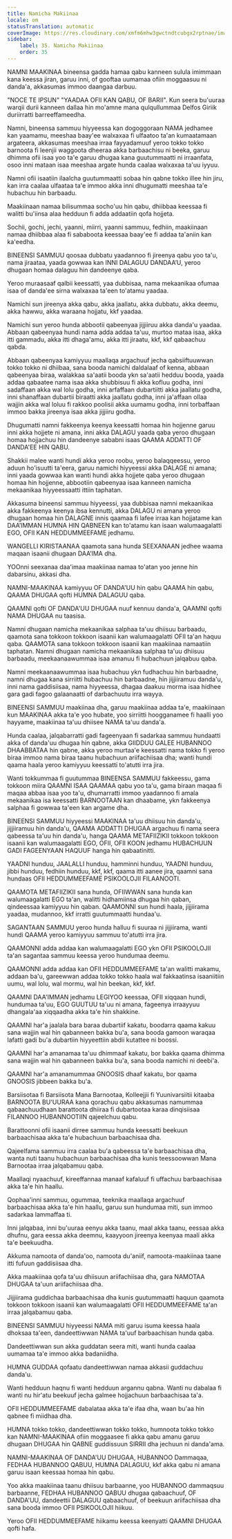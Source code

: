 ```yaml
---
title: Namicha Makiinaa
locale: om
statusTranslation: automatic
coverImage: https://res.cloudinary.com/xmfm6mhw3gwctndtcubgx2rptnae/image/upload/v1740337243/small_cover_educacion_fundamental_a051170f1c.webp
sidebar:
    label: 35. Namicha Makiinaa
    order: 35
---
```

NAMNI MAAKINAA bineensa gadda hamaa qabu kanneen sulula imimmaan kana keessa jiran, garuu inni, of gooftaa uumamaa ofiin moggaasuu ni danda'a, akkasumas immoo daangaa darbuu.

"NOCE TE IPSUN" "YAADAA OFII KAN QABU, OF BARII". Kun seera bu'uuraa warqii durii kanneen dallaa hin mo'amne mana qulqullummaa Delfos Giriik duriirratti barreeffameedha.

Namni, bineensa sammuu hiyyeessa kan dogoggoraan NAMA jedhamee kan yaamamu, meeshaa baay'ee walxaxaa fi ulfaatoo ta'an kumaatamaan argateera, akkasumas meeshaa irraa fayyadamuuf yeroo tokko tokko barnoota fi leenjii waggoota dheeraa akka barbaachisu ni beeka, garuu dhimma ofii isaa yoo ta'e garuu dhugaa kana guutummaatti ni irraanfata, osoo inni mataan isaa meeshaa argate hunda caalaa walxaxaa ta'uu iyyuu.

Namni ofii isaatiin ilaalcha guutummaatti sobaa hin qabne tokko illee hin jiru, kan irra caalaa ulfaataa ta'e immoo akka inni dhugumatti meeshaa ta'e hubachuu hin barbaadu.

Maakiinaan namaa bilisummaa socho'uu hin qabu, dhiibbaa keessaa fi walitti bu'iinsa alaa hedduun fi adda addaatiin qofa hojjeta.

Sochii, gochi, jechi, yaanni, miirri, yaanni sammuu, fedhiin, maakiinaan namaa dhiibbaa alaa fi sababoota keessaa baay'ee fi addaa ta'aniin kan ka'eedha.

BINEENSI SAMMUU qoosaa dubbatu yaadannoo fi jireenya qabu yoo ta'u, nama jiraataa, yaada gowwaa kan INNI DALAGUU DANDAA’U, yeroo dhugaan homaa dalaguu hin dandeenye qaba.

Yeroo muraasaaf qalbii keessatti, yaa dubbisaa, nama mekaanikaa ofumaa isaa of danda'ee sirna walxaxaa ta'een to'atamu yaadaa.

Namichi sun jireenya akka qabu, akka jaallatu, akka dubbatu, akka deemu, akka hawwu, akka waraana hojjatu, kkf yaadaa.

Namichi sun yeroo hunda abbootii qabeenyaa jijjiiruu akka danda'u yaadaa. Abbaan qabeenyaa hundi nama adda addaa ta'uu, murtoo mataa isaa, akka itti gammadu, akka itti dhaga'amu, akka itti jiraatu, kkf, kkf qabaachuu qabda.

Abbaan qabeenyaa kamiyyuu maallaqa argachuuf jecha qabsiiftuuwwan tokko tokko ni dhiibaa, sana booda namichi daldalaaf of kenna, abbaan qabeenyaa biraa, walakkaa sa'aatii booda ykn sa'aatii hedduu booda, yaada addaa qabaatee nama isaa akka shubbisuu fi akka kofluu godha, inni sadaffaan akka wal lolu godha, inni arfaffaan dubartiitti akka jaallatu godha, inni shanaffaan dubartii biraatti akka jaallatu godha, inni ja'affaan ollaa wajjin akka wal loluu fi rakkoo poolisii akka uumamu godha, inni torbaffaan immoo bakka jireenya isaa akka jijjiiru godha.

Dhugumatti namni fakkeenya keenya keessatti homaa hin hojjenne garuu inni akka hojjete ni amana, inni akka DALAGU yaada qaba yeroo dhugaan homaa hojjachuu hin dandeenye sababni isaas QAAMA ADDATTI OF DANDA'EE HIN QABU.

Shakkii malee wanti hundi akka yeroo roobu, yeroo balaqqeessu, yeroo aduun ho'isuutti ta'eera, garuu namichi hiyyeessi akka DALAGE ni amana; inni yaada gowwaa kan wanti hundi akka hojjete qaba yeroo dhugaan homaa hin hojjenne, abbootiin qabeenyaa isaa kanneen namicha mekaanikaa hiyyeessaatti ittiin taphatan.

Akkasuma bineensi sammuu hiyyeessi, yaa dubbisaa namni mekaanikaa akka fakkeenya keenya ibsa kennutti, akka DALAGU ni amana yeroo dhugaan homaa hin DALAGNE innis qaamaa fi lafee irraa kan hojjatame kan DAA’IMMAN HUMNA HIN QABNEEN kan to'atamu kan isaan walumaagalatti EGO, OFII KAN HEDDUMMEEFAME jedhamu.

WANGELLI KIRISTAANAA qaamota sana hunda SEEXANAAN jedhee waama maqaan isaanii dhugaan DAA’IMA dha.

YOOnni seexanaa daa'imaa maakiinaa namaa to'atan yoo jenne hin dabarsinu, akkasi dha.

NAMNI-MAAKINAA kamiyyuu OF DANDA'UU hin qabu QAAMA hin qabu, QAAMA DHUGAA qofti HUMNA DALAGUU qaba.

QAAMNI qofti OF DANDA'UU DHUGAA nuuf kennuu danda'a, QAAMNI qofti NAMA DHUGAA nu taasisa.

Namni dhugaan namicha mekaanikaa salphaa ta'uu dhiisuu barbaadu, qaamota sana tokkoon tokkoon isaanii kan walumaagalatti OFII ta'an haquu qaba. QAAMOTA sana tokkoon tokkoon isaanii kan maakiinaa namaatiin taphatan. Namni dhugaan namicha mekaanikaa salphaa ta'uu dhiisuu barbaadu, meekaanaawummaa isaa amanuu fi hubachuun jalqabuu qaba.

Namni meekaanaawummaa isaa hubachuu ykn fudhachuu hin barbaadne, namni dhugaa kana sirriitti hubachuu hin barbaadne, hin jijjiiramuu danda'u, inni nama gaddisiisaa, nama hiyyeessa, dhagaa daakuu morma isaa hidhee gara gadi fagoo galaanaatti of darbachuutu irra wayya.

BINEENSI SAMMUU maakiinaa dha, garuu maakiinaa addaa ta'e, maakiinaan kun MAAKINAA akka ta'e yoo hubate, yoo sirriitti hoogganamee fi haalli yoo hayyame, maakiinaa ta'uu dhiisee NAMA ta'uu danda'a.

Hunda caalaa, jalqabarratti gadi fageenyaan fi sadarkaa sammuu hundaatti akka of danda'uu dhugaa hin qabne, akka GIIDDUU GALEE HUBANNOO DHAABBATAA hin qabne, akka yeroo murtaa'e keessatti nama tokko fi yeroo biraa immoo nama biraa taanu hubachuun ariifachiisaa dha; wanti hundi qaama haala yeroo kamiyyuu keessatti to'atutti irra jira.

Wanti tokkummaa fi guutummaa BINEENSA SAMMUU fakkeessu, gama tokkoon miira QAAMNI ISAA QAAMAA qabu yoo ta'u, gama biraan maqaa fi maqaa abbaa isaa yoo ta'u, dhumarratti immoo yaadannoo fi amala mekaanikaa isa keessatti BARNOOTAAN kan dhaabame, ykn fakkeenya salphaa fi gowwaa ta'een kan argame dha.

BINEENSI SAMMUU hiyyeessi MAAKINAA ta'uu dhiisuu hin danda'u, jijjiiramuu hin danda'u, QAAMA ADDATTI DHUGAA argachuu fi nama seera qabeessa ta'uu hin danda'u, hanga QAAMA METAFIIZIKII tokkoon tokkoon isaanii kan walumaagalatti EGO, OFII, OFII KOON jedhamu HUBACHUUN GADI FAGEENYAAN HAQUUF hanga hin qabaatinitti.

YAADNI hunduu, JAALALLI hunduu, hamminni hunduu, YAADNI hunduu, jibbi hunduu, fedhiin hunduu, kkf, kkf, qaama itti aanee jira, qaamni sana hundaas OFII HEDDUMMEEFAME PSIKOOLOJII FILAANOOTI.

QAAMOTA METAFIIZIKII sana hunda, OFIIWWAN sana hunda kan walumaagalatti EGO ta'an, walitti hidhamiinsa dhugaa hin qaban, qindeessaa kamiyyuu hin qaban. QAAMONNI sun hundi haala, jijjiirama yaadaa, mudannoo, kkf irratti guutummaatti hundaa'u.

SAGANTAAN SAMMUU yeroo hunda halluu fi suuraa ni jijjiirama, wanti hundi QAAMA yeroo kamiyyuu sammuu to'atutti irra jira.

QAAMONNI adda addaa kan walumaagalatti EGO ykn OFII PSIKOOLOJII ta'an sagantaa sammuu keessa yeroo hundumaa deemu.

QAAMONNI adda addaa kan OFII HEDDUMMEEFAME ta'an walitti makamu, addaan ba'u, gareewwan addaa tokko tokko haala wal fakkaatinsa isaaniitiin uumu, wal lolu, wal mormu, wal hin beekan, kkf, kkf.

QAAMNI DAA'IMMAN jedhamu LEGIYOO keessaa, OFII xiqqaan hundi, hundumaa ta'uu, EGO GUUTUU ta'uu ni amana, fageenya irraayyuu dhangala'aa xiqqaadha akka ta'e hin shakkine.

QAAMNI har'a jaalala bara baraa dubartiif kakatu, boodarra qaama kakuu sana wajjin wal hin qabanneen bakka bu'a, sana booda gamoon waraqaa lafatti gadi bu'a dubartiin hiyyeettiin abdii kutattee ni boossi.

QAAMNI har'a amanamaa ta'uu dhimmaaf kakatu, bor bakka qaama dhimma sana wajjin wal hin qabanneen bakka bu'a, sana booda namichi ni deebi'a.

QAAMNI har'a amanamummaa GNOOSIS dhaaf kakatu, bor qaama GNOOSIS jibbeen bakka bu'a.

Barsiisotaa fi Barsiisota Mana Barnootaa, Kolleejjii fi Yuunivarsiitii kitaaba BARNOOTA BU'UURAA kana qorachuu qabu akkasumas namummaa qabaachuudhaan barattoota dhiiraa fi dubartootaa karaa dinqisiisaa FILANNOO HUBANNOOTIIN qajeelchuu qabu.

Barattoonni ofii isaanii dirree sammuu hunda keessatti beekuun barbaachisaa akka ta'e hubachuun barbaachisaa dha.

Qajeelfama sammuu irra caalaa bu'a qabeessa ta'e barbaachisaa dha, wanta nuti taanu hubachuun barbaachisaa dha kunis teessoowwan Mana Barnootaa irraa jalqabamuu qaba.

Maallaqi nyaachuuf, kireeffannaa manaaf kafaluuf fi uffachuu barbaachisaa akka ta'e hin haallu.

Qophaa'inni sammuu, ogummaa, teeknika maallaqa argachuuf barbaachisaa akka ta'e hin haallu, garuu sun hundumaa miti, sun immoo sadarkaa lammaffaa ti.

Inni jalqabaa, inni bu'uuraa eenyu akka taanu, maal akka taanu, eessaa akka dhufnu, gara eessa akka deemnu, kaayyoon jireenya keenyaa maali akka ta'e beekuudha.

Akkuma namoota of danda'oo, namoota du'aniif, namoota-maakiinaa taane itti fufuun gaddisiisaa dha.

Akka maakiinaa qofa ta'uu dhiisuun ariifachiisaa dha, gara NAMOTAA DHUGAA ta'uun ariifachiisaa dha.

Jijjiirama guddichaa barbaachisaa dha kunis guutummaatti haquun qaamota tokkoon tokkoon isaanii kan walumaagalatti OFII HEDDUMMEEFAME ta'an irraa jalqabamuu qaba.

BINEENSI SAMMUU hiyyeessi NAMA miti garuu isuma keessa haala dhoksaa ta'een, dandeettiwwan NAMA ta'uuf barbaachisan hunda qaba.

Dandeettiwwan sun akka guddatan seera miti, wanti hunda caalaa uumamaa ta'e immoo akka badaniidha.

HUMNA GUDDAA qofaatu dandeettiwwan namaa akkasii guddachuu danda'u.

Wanti hedduun haqnu fi wanti hedduun argannu qabna. Wanti nu dabalaa fi wanti nu hir'atu beekuuf jecha galmee hojjachuun barbaachisaa ta'a.

OFII HEDDUMMEEFAME dabalataa akka ta'e ifaa dha, waan bu'aa hin qabnee fi miidhaa dha.

HUMNA tokko tokko, dandeettiwwan tokko tokko, humnoota tokko tokko kan NAMNI-MAAKINAA ofiin moggaasee fi akka qabu amanu garuu dhugaan DHUGAA hin QABNE guddissuun SIRRII dha jechuun ni danda'ama.

NAMNI-MAAKINAA OF DANDA'UU DHUGAA, HUBANNOO Dammaqaa, FEDHAA HUBANNOO QABUU, HUMNA DALAGUU, kkf akka qabu ni amana garuu isaan keessaa homaa hin qabu.

Yoo akka maakiinaa taanu dhiisuu barbaanne, yoo HUBANNOO dammaqsuu barbaanne, FEDHAA HUBANNOO QABUU dhugaa qabaachuuf, OF DANDA'UU, dandeettii DALAGUU qabaachuuf, of beekuun ariifachiisaa dha sana booda immoo OFII PSIKOOLOJII hiikuu.

Yeroo OFII HEDDUMMEEFAME hiikamu keessa keenyatti QAAMNI DHUGAA qofti hafa.

